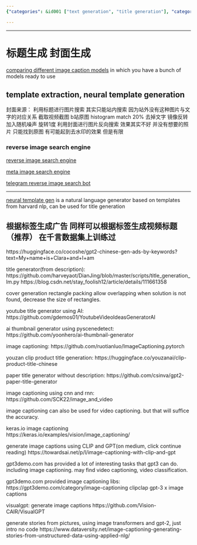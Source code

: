 ```yaml
---
{"categories": &id001 ["text generation", "title generation"], "category": "Artificial Intelligence", "date": "2022-05-24 05:27:14", "description": "This article compares different image captioning models, including GPT-3 and CLIP, for various applications like template extraction, neural title generation, reverse image search, and natural language generators. It also showcases examples from gpt3demo.com and explains how to generate stories from pictures using image transformers and GPT-2.", "tags": *id001, "title": "标题生成"}

---
```


------

# 标题生成 封面生成

[comparing different image caption models](https://huggingface.co/spaces/nielsr/comparing-captioning-models) in which you have a bunch of models ready to use

## template extraction, neural template generation

封面来源：
利用标题进行图片搜索 其实只能站内搜索 因为站外没有这种图片与文字的对应关系
截取视频截图
b站原图 histogram match 20% 去掉文字 镜像反转 加入随机噪声 旋转1度
利用封面进行图片反向搜索 效果其实不好 并没有想要的照片 只能找到原图 有可能起到去水印的效果 但是有限

### reverse image search engine

[reverse image search engine](https://github.com/kitUIN/PicImageSearch)

[meta image search engine](https://github.com/vivithemage/mrisa)

[telegram reverse image search bot](https://github.com/Nachtalb/reverse_image_search_bot)

__________________________________

[neural template gen](https://github.com/harvardnlp/neural-template-gen) is a natural language generator based on templates from harvard nlp, can be used for title generation

## 根据标签生成广告 同样可以根据标签生成视频标题（推荐） 在千言数据集上训练过
https://huggingface.co/cocoshe/gpt2-chinese-gen-ads-by-keywords?text=My+name+is+Clara+and+I+am

title generator(from description):
https://github.com/harveyaot/DianJing/blob/master/scripts/title_generation_lm.py
https://blog.csdn.net/stay_foolish12/article/details/111661358

cover generation
rectangle packing allow overlapping
when solution is not found, decrease the size of rectangles.

youtube title generator using AI:
https://github.com/gdemos01/YoutubeVideoIdeasGeneratorAI

ai thumbnail generator using pyscenedetect:
https://github.com/yoonhero/ai-thumbnail-generator

image captioning:
https://github.com/ruotianluo/ImageCaptioning.pytorch

youzan clip product title generation:
https://huggingface.co/youzanai/clip-product-title-chinese

paper title generator without description:
https://github.com/csinva/gpt2-paper-title-generator

image captioning using cnn and rnn:
https://github.com/SCK22/image_and_video

image captioning can also be used for video captioning. but that will suffice the accuracy.

keras.io image captioning
https://keras.io/examples/vision/image_captioning/

generate image captions using CLIP and GPT(on medium, click continue reading)
https://towardsai.net/p/l/image-captioning-with-clip-and-gpt

gpt3demo.com has provided a lot of interesting tasks that gpt3 can do. including image captioning. may find video captioning, video classification.

gpt3demo.com provided image captioning libs:
https://gpt3demo.com/category/image-captioning
clipclap
gpt-3 x image captions

visualgpt: generate image captions
https://github.com/Vision-CAIR/VisualGPT

generate stories from pictures, using image transformers and gpt-2, just intro no code
https://www.dataversity.net/image-captioning-generating-stories-from-unstructured-data-using-applied-nlg/

